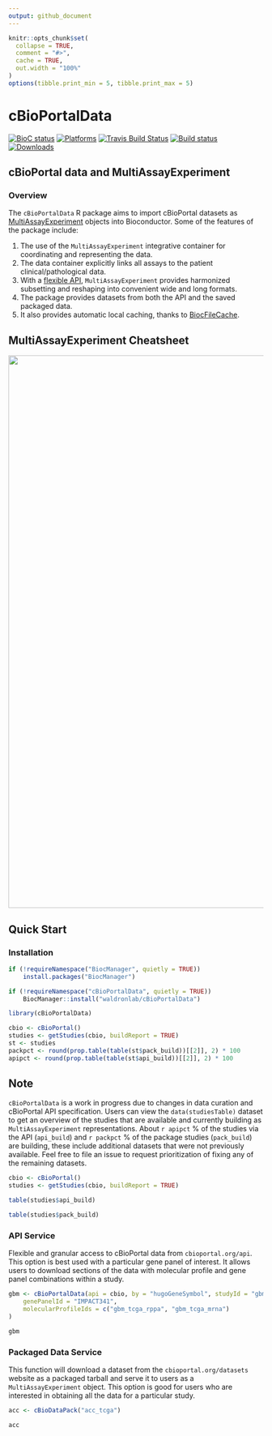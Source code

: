 ```yaml
---
output: github_document
---
```


```r
knitr::opts_chunk$set(
  collapse = TRUE,
  comment = "#>",
  cache = TRUE,
  out.width = "100%"
)
options(tibble.print_min = 5, tibble.print_max = 5)
```

# cBioPortalData

<!-- start badges here -->
[![BioC status](http://www.bioconductor.org/shields/build/release/bioc/cBioPortalData.svg)](https://bioconductor.org/checkResults/release/bioc-LATEST/cBioPortalData)
[![Platforms](http://www.bioconductor.org/shields/availability/release/cBioPortalData.svg)](https://www.bioconductor.org/packages/release/bioc/html/cBioPortalData.html#archives)
[![Travis Build Status](https://travis-ci.org/waldronlab/cBioPortalData.svg?branch=devel)](https://travis-ci.org/waldronlab/cBioPortalData)
[![Build status](https://ci.appveyor.com/api/projects/status/42kd6prni3o0q50b?svg=true)](https://ci.appveyor.com/project/waldronlab/cbioportaldata)
[![Downloads](https://www.bioconductor.org/shields/downloads/release/cBioPortalData.svg)](https://bioconductor.org/packages/stats/bioc/cBioPortalData/)
<!-- end badges here -->

## cBioPortal data and MultiAssayExperiment

### Overview

The `cBioPortalData` R package aims to import cBioPortal datasets as
[MultiAssayExperiment][1] objects into Bioconductor. Some of the features of
the package include:

1. The use of the `MultiAssayExperiment` integrative container for coordinating
and representing the data.
2. The data container explicitly links all assays to the patient
clinical/pathological data.
3. With a [flexible API][2], `MultiAssayExperiment` provides harmonized
subsetting and reshaping into convenient wide and long formats.
4. The package provides datasets from both the API and the saved packaged data.
5. It also provides automatic local caching, thanks to [BiocFileCache][3].

[1]: http://bioconductor.org/packages/MultiAssayExperiment/
[2]: https://github.com/waldronlab/MultiAssayExperiment/wiki/MultiAssayExperiment-API
[3]: https://bioconductor.org/packages/BiocFileCache/

## MultiAssayExperiment Cheatsheet

<a href="https://github.com/waldronlab/cheatsheets/blob/master/MultiAssayExperiment_QuickRef.pdf">
<img src="https://raw.githubusercontent.com/waldronlab/cheatsheets/master/pngs/MultiAssayExperiment_QuickRef.png" width="989" height="1091"/>
</a>

## Quick Start

### Installation

```r
if (!requireNamespace("BiocManager", quietly = TRUE))
    install.packages("BiocManager")

if (!requireNamespace("cBioPortalData", quietly = TRUE))
    BiocManager::install("waldronlab/cBioPortalData")

library(cBioPortalData)
```

```r
cbio <- cBioPortal()
studies <- getStudies(cbio, buildReport = TRUE)
st <- studies
packpct <- round(prop.table(table(st$pack_build))[[2]], 2) * 100
apipct <- round(prop.table(table(st$api_build))[[2]], 2) * 100
```

## Note

`cBioPortalData` is a work in progress due to changes in data curation and
cBioPortal API specification. Users can view the `data(studiesTable)` dataset
to get an overview of the studies that are available and currently building
as `MultiAssayExperiment` representations. About `r apipct` % of the studies via
the API (`api_build`) and `r packpct` % of the package studies (`pack_build`)
are building, these include additional datasets that were not previously
available. Feel free to file an issue to request prioritization of fixing any
of the remaining datasets.

```r
cbio <- cBioPortal()
studies <- getStudies(cbio, buildReport = TRUE)
```

```r
table(studies$api_build)

table(studies$pack_build)
```

### API Service

Flexible and granular access to cBioPortal data from `cbioportal.org/api`.
This option is best used with a particular gene panel of interest. It allows
users to download sections of the data with molecular profile and gene panel
combinations within a study.

```r
gbm <- cBioPortalData(api = cbio, by = "hugoGeneSymbol", studyId = "gbm_tcga",
    genePanelId = "IMPACT341",
    molecularProfileIds = c("gbm_tcga_rppa", "gbm_tcga_mrna")
)
```

```r
gbm
```

### Packaged Data Service

This function will download a dataset from the `cbioportal.org/datasets`
website as a packaged tarball and serve it to users as a `MultiAssayExperiment`
object. This option is good for users who are interested in obtaining
all the data for a particular study.

```r
acc <- cBioDataPack("acc_tcga")
```

```r
acc
```

